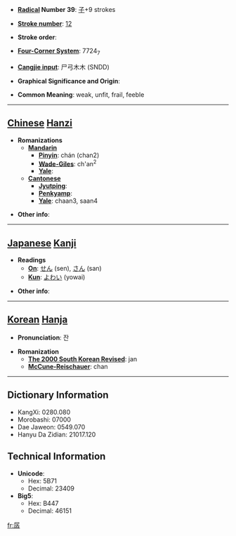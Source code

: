* '''[[Wiktionary:Chinese radical index| Radical]] Number 39''': [[Wiktionary:Chinese radical index 子|子]]+9 strokes

* '''[[Wiktionary:Chinese total strokes index|Stroke number]]''': [[Wiktionary:Chinese total strokes index 12|12]]

* '''Stroke order''': 

* '''[[Wiktionary:Chinese four corner index|Four-Corner System]]''': 7724<sub>7</sub>

* '''[[Wiktionary:Chinese Cangjie index|Cangjie input]]''': 尸弓木木 (SNDD)

* '''Graphical Significance and Origin''': 

* '''Common Meaning''': weak, unfit, frail, feeble

----

== [[Chinese]] [[Hanzi]] ==

* '''Romanizations'''
** '''[[Mandarin]]'''
*** '''[[Pinyin]]''': chán (chan2)
*** '''[[Wade-Giles]]''': ch'an<sup>2</sup>
*** '''[[Yale]]''': 
** '''[[Cantonese]]'''
*** '''[[Jyutping]]''':
*** '''[[Penkyamp]]''': 
*** '''[[Yale]]''': chaan3, saan4

* '''Other info''': 

----

== [[Japanese]] [[Kanji]] ==

* '''Readings'''
** '''[[On]]''': [[せん]] (sen), [[さん]] (san)
** '''[[Kun]]''': [[よわい]] (yowai)

* '''Other info''':  

----

== [[Korean]] [[Hanja]] ==

* '''Pronunciation''': 잔

* '''Romanization'''
** '''[[The 2000 South Korean Revised Romanization|The 2000 South Korean Revised]]''': jan
** '''[[McCune-Reischauer]]''': chan

----

== Dictionary Information ==

* KangXi: 0280.080
* Morobashi: 07000
* Dae Jaweon: 0549.070
* Hanyu Da Zidian: 21017.120

== Technical Information ==

* '''Unicode''':
** Hex: 5B71
** Decimal: 23409
* '''Big5''':
** Hex: B447
** Decimal: 46151

[[fr:孱]]